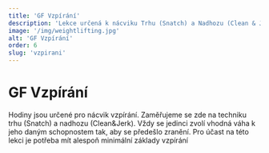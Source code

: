 ```yaml
---
title: 'GF Vzpírání'
description: 'Lekce určená k nácviku Trhu (Snatch) a Nadhozu (Clean & Jerk)'
image: '/img/weightlifting.jpg'
alt: 'GF Vzpírání'
order: 6
slug: 'vzpirani'
---
```

# GF Vzpírání
Hodiny jsou určené pro nácvik vzpírání. Zaměřujeme se zde na techniku trhu (Snatch) a nadhozu (Clean&Jerk). Vždy se jedinci zvolí vhodná váha k jeho daným schopnostem tak, aby se předešlo zranění. Pro účast na této lekci je potřeba mít alespoň minimální základy vzpírání
